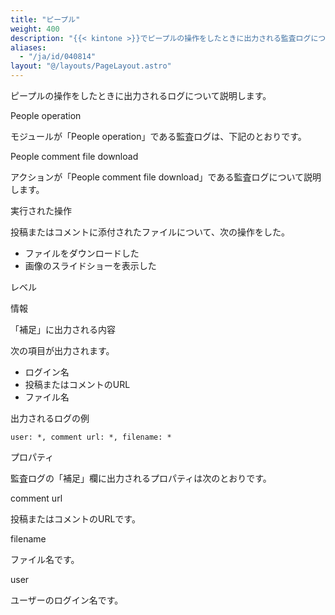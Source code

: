 ```yaml
---
title: "ピープル"
weight: 400
description: "{{< kintone >}}でピープルの操作をしたときに出力される監査ログについて説明します。"
aliases:
  - "/ja/id/040814"
layout: "@/layouts/PageLayout.astro"
---
```




ピープルの操作をしたときに出力されるログについて説明します。

<Heading id="log_people_operation_10,class=&quot;no-trans&quot;">People operation</Heading>

モジュールが「People operation」である監査ログは、下記のとおりです。

<Heading level={3} id="log_people_operation_1010,class=&quot;no-trans&quot;">People comment file download</Heading>

アクションが「People comment file download」である監査ログについて説明します。

<Heading level={4} id="log_people_operation_101010">実行された操作</Heading>

投稿またはコメントに添付されたファイルについて、次の操作をした。

* ファイルをダウンロードした
* 画像のスライドショーを表示した

<Heading level={4} id="log_people_operation_101020">レベル</Heading>

情報

<Heading level={4} id="log_people_operation_101030">「補足」に出力される内容</Heading>

次の項目が出力されます。

* ログイン名
* 投稿またはコメントのURL
* ファイル名

<Heading level={4} id="log_people_operation_101040">出力されるログの例</Heading>

```
user: *, comment url: *, filename: *

```

<Heading id="log_people_operation_20">プロパティ</Heading>

監査ログの「補足」欄に出力されるプロパティは次のとおりです。

<Heading level={3} id="log_people_operation_2010,class=&quot;no-trans&quot;">comment url</Heading>

投稿またはコメントのURLです。

<Heading level={3} id="log_people_operation_2020,class=&quot;no-trans&quot;">filename</Heading>

ファイル名です。

<Heading level={3} id="log_people_operation_2030,class=&quot;no-trans&quot;">user</Heading>

ユーザーのログイン名です。
